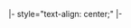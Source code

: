 |- style="text-align: center;"
{{s-bef|rows=2|before={{{before}}}}}
{{s-ttl|title={{{title1}}}|years={{{years1}}}}}
{{s-aft|after={{{after1}}}}}
|-
{{s-ttl|title={{{title2}}}|years={{{years2}}}}}
{{s-aft|after={{{after2}}}}}<noinclude>
[[Category:前任继任模板|{{PAGENAME}}]]
</noinclude>